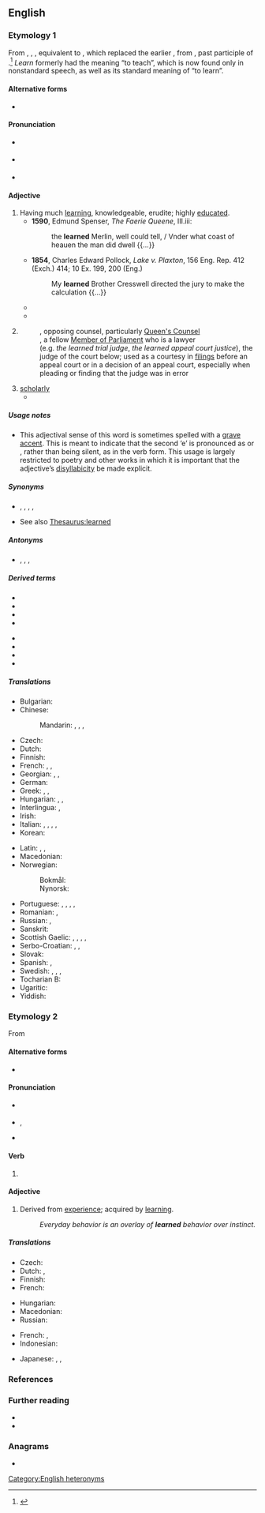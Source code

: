 {{also|Learned|learnèd}}
==English==

===Etymology 1===
From {{inh|en|enm|lerned}}, {{m|enm|lernd}}, {{m|enm|lernyd}}, equivalent to {{affix|en|learn|-ed}}, which replaced the earlier {{m|enm|lered||taught}}, from {{der|en|ang|lǣred|(ġe)lǣred}}, past participle of {{m|ang|lǣran||to teach}}.<ref>{{R:OED Online|code=106719|part of speech=adj}}</ref> ''Learn'' formerly had the meaning “to teach”, which is now found only in nonstandard speech, as well as its standard meaning of “to learn”.

====Alternative forms====
* {{l|en|learnèd}}

====Pronunciation====
* {{a|UK}} {{IPA|en|/ˈlɜːnɪd/}}
* {{a|US}} {{IPA|en|/ˈlɝnɪd/}}
* {{audio|en|LL-Q1860 (eng)-Vealhurl-learned (adj).wav|Audio (UK)}}

====Adjective====
{{en-adj}}

# Having much [[learning]], knowledgeable, erudite; highly [[educated]].
#* '''1590''', Edmund Spenser, ''The Faerie Queene'', III.iii:
#*: the '''learned''' Merlin, well could tell, / Vnder what coast of heauen the man did dwell {{...}}
#* '''1854''', Charles Edward Pollock, ''Lake v. Plaxton'', 156 Eng. Rep. 412 (Exch.) 414; 10 Ex. 199, 200 (Eng.)
#*: My '''learned''' Brother Cresswell directed the jury to make the calculation {{...}}
#* {{quote-journal
|en
|year=2011
|month=Feb
|author=Jess Lourey
|coauthors=
|title=A Pyramid Approach to Novel Writing
|volume=124
|issue=2
|page=30-32
|magazine=Writer
|passage=The book opens with the Time Traveler dining with '''learned''' peers in late 1800s England, where he is trying to convince them that he has invented a time machine.
}}
#* {{quote-journal
|en
|year=2011
|month=Spring
|author=Jill Lepore
|coauthors=
|title=How Longfellow Woke the Dead
|volume=80
|issue=2
|page=33-46
|magazine=American Scholar
|passage=HENRY WADSWORTH LONGFELLOW used to be both the best-known poet in the English-speaking world and the most beloved, adored by the '''learned''' and the lowly ...
}}
# {{lb|en|legal}} {{non-gloss|A [[courteous]] description used in various ways to refer to lawyers or judges, including:}}
#: '''{{l|en|my learned friend}}''', opposing counsel, particularly {{lb|en|UK|Canada}} [[Queen's Counsel]]
#: '''{{l|en|the honourable and learned member}}''', {{lb|en|UK}} a fellow [[Member of Parliament]] who is a lawyer
#: '''{{l|en|the learned judge}}''' (e.g. ''the learned trial judge'', ''the learned appeal court justice''), the judge of the court below; used as a courtesy in [[filing]]s before an appeal court or in a decision of an appeal court, especially when pleading or finding that the judge was in error
# [[scholarly]] {{gloss|exhibiting scholarship}}
#* {{quote-journal
|en
|year=1831
|month=March
|author=anonymous
|title=The History of the Doric Race
|format=book review
|volume=LIII
|issue=CV
|page=130
|magazine={{w|The Edinburgh Review}}
|passage=But our limits will not permit us to discuss the many important and curious questions respecting the science of government, to which this '''learned''' work invites attention.
}}

=====Usage notes=====
* This adjectival sense of this word is sometimes spelled with a [[grave accent]]. This is meant to indicate that the second ‘e’ is pronounced as {{IPAchar|/ɪ/}} or {{IPAchar|/ə/}}, rather than being silent, as in the verb form. This usage is largely restricted to poetry and other works in which it is important that the adjective’s [[disyllabicity]] be made explicit.

=====Synonyms=====
* {{sense|having much knowledge}} {{l|en|brainy}}, {{l|en|erudite}}, {{l|en|knowledgeable}}, {{l|en|scholarly}}, {{l|en|educated}}
* See also [[Thesaurus:learned]]

=====Antonyms=====
* {{sense|having much knowledge}} {{l|en|ignorant}}, {{l|en|stupid}}, {{l|en|thick}}, {{l|en|uneducated}}

=====Derived terms=====
{{rel-top|terms derived from learned (having much knowledge)}}
* {{l|en|learnedly}}
* {{l|en|learnedness}}
* {{l|en|learned counsel}}
* {{l|en|learned judge}}
{{rel-mid}}
* {{l|en|learned member}}
* {{l|en|learned professions}}
* {{l|en|learned society}}
* {{l|en|learned treatise}}
{{rel-bottom}}

=====Translations=====
{{trans-top|having much learning}}
* Bulgarian: {{t+|bg|учен}}
* Chinese:
*: Mandarin: {{t+|cmn|博學|sc=Hani}}, {{t+|cmn|博学|tr=bóxué|sc=Hani}}, {{t+|cmn|有學問|sc=Hani}}, {{t+|cmn|有学问|tr=yǒu xuéwèn|sc=Hani}}
* Czech: {{t+|cs|učený|m}}
* Dutch: {{t+|nl|geleerd}}
* Finnish: {{t+|fi|oppinut}}
* French: {{t+|fr|érudit}}, {{t+|fr|savant}}, {{t+|fr|instruit}}
* Georgian: {{t|ka|სწავლული}}, {{t|ka|განსწავლული}}, {{t|ka|ერუდირებული}}
* German: {{t+|de|gelehrt}}
* Greek: {{t+|el|λόγιος|m}}, {{t+|el|πολυμαθής|m|f}}, {{t+|el|εγγράμματος|m}}
* Hungarian: {{t+|hu|tanult}}, {{t+|hu|művelt}}, {{t+|hu|tudós}}
* Interlingua: {{t|ia|docte}}, {{t|ia|erudite}}
* Irish: {{t|ga|léannta}}
* Italian: {{t+|it|colto}}, {{t+|it|dotto}}, {{t+|it|istruito|m}}, {{t+|it|erudito|m}}, {{t+|it|letterato|m}}
* Korean: {{t|ko|박식한}}
{{trans-mid}}
* Latin: {{t+|la|doctus}}, {{t|la|ērudītus|m}}, {{t|la|litterātus|m}}
* Macedonian: {{t|mk|учен|m}}
* Norwegian:
*: Bokmål: {{t+|nb|lærd}}
*: Nynorsk: {{t|nn|lærd}}
* Portuguese: {{t+|pt|douto|m}}, {{t+|pt|erudito|m}}, {{t+|pt|instruído|m}}, {{t+|pt|sábio|m}}, {{t+|pt|culto|m}}
* Romanian: {{t+|ro|învățat|m|n}}, {{t+|ro|erudit|m}}
* Russian: {{t+|ru|учёный}}, {{t+|ru|эруди́рованный}}
* Sanskrit: {{t+|sa|पण्डित}}
* Scottish Gaelic: {{t|gd|ionnsaichte}}, {{t|gd|foghlaimte}}, {{t|gd|iùlmhor}}, {{t|gd|sgoilearach}}, {{t|gd|fiosrach}}
* Serbo-Croatian: {{t+|sh|naučen}}, {{t+|sh|učen}}, {{t+|sh|načitan}}
* Slovak: {{t|sk|učený|m}}
* Spanish: {{t+|es|erudito|m}}, {{t+|es|leído|m}}
* Swedish: {{t+|sv|bildad}}, {{t+|sv|beläst}}, {{t+|sv|kultiverad}}, {{t+|sv|lärd}}
* Tocharian B: {{t|txb|ūwe}}
* Ugaritic: {{t|uga|𐎊𐎄𐎓}}
* Yiddish: {{t|yi|לומדיש|tr=lomdish}}
{{trans-bottom}}

{{trans-see|scholarly|scholarly}}

===Etymology 2===
From {{der|en|ang|leornian||to acquire knowledge}}

====Alternative forms====
* {{l|en|learnt}} {{qualifier|UK, Ireland, Australia and New Zealand; alternative in Canada; rarely used in American English}}

====Pronunciation====
* {{a|UK}} {{IPA|en|/lɜːnd/}}
* {{a|US}} {{enPR|lûrnd}}, {{IPA|en|/lɝnd/}}
* {{audio|en|en-us-learned.ogg|Audio (US)}}

====Verb====
{{head|en|verb form}}

# {{lb|en|North America|and|dialectal English}} {{en-past of|learn}}

====Adjective====
{{en-adj}}

# Derived from [[experience]]; acquired by [[learn]]ing.
#: ''Everyday behavior is an overlay of '''learned''' behavior over instinct.''

=====Translations=====
{{trans-top|acquired by learning}}
* Czech: {{t|cs|naučený|m}}
* Dutch: {{t+|nl|geleerd}}, {{t+|nl|aangeleerd}}
* Finnish: {{t+|fi|opittu}}
* French: {{t+|fr|appris}}
{{trans-mid}}
* Hungarian: {{t+|hu|tanult}}
* Macedonian: {{t|mk|научен|m}}
* Russian: {{t+|ru|нау́чный}}
{{trans-bottom}}

{{checktrans-top}}
* French: {{t+check|fr|enseigné}}, {{t+check|fr|instruit}}
* Indonesian: {{t+check|id|ajar|alt=belajar}} <!-- was "[[ajar|belajar]]" - assumed inflected form or vocalised spelling; please verify if linking is acceptable. see [[User:Kephir/gadgets/xte#Translation_fixing]] -->
{{trans-mid}}
* Japanese: {{t-check|ja|学んだ|tr=[[まなんだ]], mananda|sc=Jpan}}, {{t+check|ja|勉強|tr=[[べんきょう]]した, benkyō-shita|alt=勉強した|sc=Jpan}}, {{t+check|ja|学習|tr=[[がくしゅう]]した, gakushū-shita|alt=学習した|sc=Jpan}}
{{trans-bottom}}

===References===
<references />

===Further reading===
* {{R:Webster 1913}}
* {{R:Century 1911}}

===Anagrams===
* {{anagrams|en|a=adeelnr|Darleen|Darlene|Leander|relaned}}

[[Category:English heteronyms]]
{{catlangname|en|terms with unexpected syllabic -ed}}